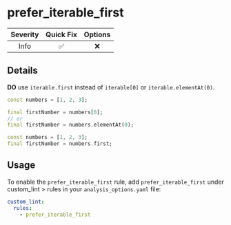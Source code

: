 # prefer_iterable_first

| Severity | Quick Fix | Options |
|:--------:|:---------:|:-------:|
|   Info   |    ✅     |   ❌    |

## Details

**DO** use `iterable.first` instead of `iterable[0]` or `iterable.elementAt(0)`.

```dart title="Bad"
const numbers = [1, 2, 3];

final firstNumber = numbers[0];
// or
final firstNumber = numbers.elementAt(0);
```

```dart title="Good"
const numbers = [1, 2, 3];
final firstNumber = numbers.first;
```

## Usage

To enable the `prefer_iterable_first` rule, add `prefer_iterable_first` under custom_lint > rules in your `analysis_options.yaml` file:

```yaml
custom_lint:
  rules:
    - prefer_iterable_first
```
